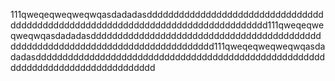 111qweqeqweqweqwqasdadadasddddddddddddddddddddddddddddddddddddddddddddddddddddddddddddddddddddddddddddddddd111qweqeqweqweqwqasdadadasddddddddddddddddddddddddddddddddddddddddddddddddddddddddddddddddddddddddddddddddd111qweqeqweqweqwqasdadadasddddddddddddddddddddddddddddddddddddddddddddddddddddddddddddddddddddddddddddddddd